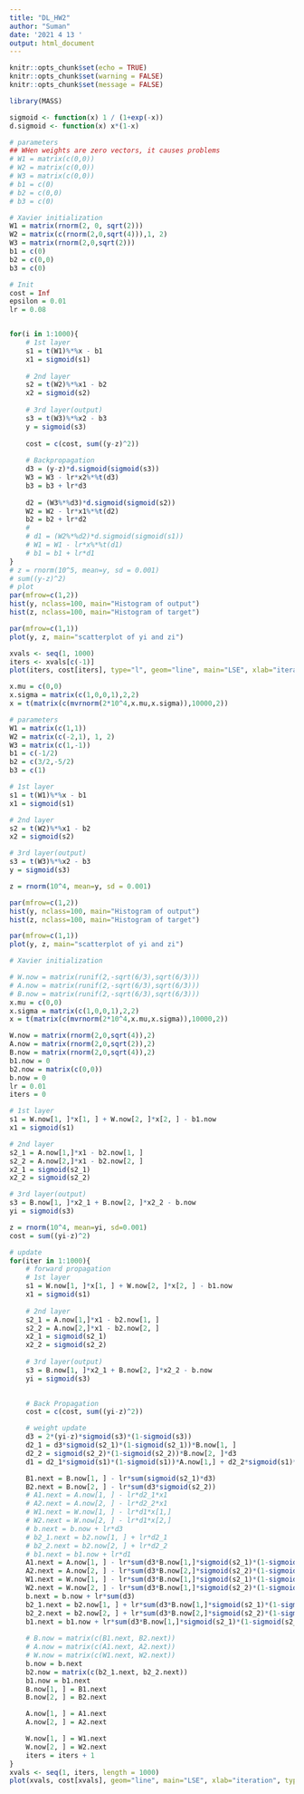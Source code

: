 ```yaml
---
title: "DL_HW2"
author: "Suman"
date: '2021 4 13 '
output: html_document
---
```


```r
knitr::opts_chunk$set(echo = TRUE)
knitr::opts_chunk$set(warning = FALSE)
knitr::opts_chunk$set(message = FALSE)

library(MASS)

sigmoid <- function(x) 1 / (1+exp(-x))
d.sigmoid <- function(x) x*(1-x)
```
```r
# parameters
## WHen weights are zero vectors, it causes problems
# W1 = matrix(c(0,0))
# W2 = matrix(c(0,0))
# W3 = matrix(c(0,0))
# b1 = c(0)
# b2 = c(0,0)
# b3 = c(0)

# Xavier initialization 
W1 = matrix(rnorm(2, 0, sqrt(2)))
W2 = matrix(c(rnorm(2,0,sqrt(4))),1, 2)
W3 = matrix(rnorm(2,0,sqrt(2)))
b1 = c(0)
b2 = c(0,0)
b3 = c(0)

# Init
cost = Inf
epsilon = 0.01
lr = 0.08


for(i in 1:1000){
    # 1st layer
    s1 = t(W1)%*%x - b1
    x1 = sigmoid(s1)
    
    # 2nd layer
    s2 = t(W2)%*%x1 - b2
    x2 = sigmoid(s2)
    
    # 3rd layer(output)
    s3 = t(W3)%*%x2 - b3
    y = sigmoid(s3)
    
    cost = c(cost, sum((y-z)^2))
    
    # Backpropagation
    d3 = (y-z)*d.sigmoid(sigmoid(s3))
    W3 = W3 - lr*x2%*%t(d3)
    b3 = b3 + lr*d3
    
    d2 = (W3%*%d3)*d.sigmoid(sigmoid(s2))
    W2 = W2 - lr*x1%*%t(d2)
    b2 = b2 + lr*d2
    # 
    # d1 = (W2%*%d2)*d.sigmoid(sigmoid(s1))
    # W1 = W1 - lr*x%*%t(d1)
    # b1 = b1 + lr*d1
}
# z = rnorm(10^5, mean=y, sd = 0.001)
# sum((y-z)^2)
# plot
par(mfrow=c(1,2))
hist(y, nclass=100, main="Histogram of output")
hist(z, nclass=100, main="Histogram of target")

par(mfrow=c(1,1))
plot(y, z, main="scatterplot of yi and zi")

xvals <- seq(1, 1000)
iters <- xvals[c(-1)]
plot(iters, cost[iters], type="l", geom="line", main="LSE", xlab="iteration", col="red")
```



```r
x.mu = c(0,0)
x.sigma = matrix(c(1,0,0,1),2,2)
x = t(matrix(c(mvrnorm(2*10^4,x.mu,x.sigma)),10000,2))

# parameters
W1 = matrix(c(1,1))
W2 = matrix(c(-2,1), 1, 2)
W3 = matrix(c(1,-1))
b1 = c(-1/2)
b2 = c(3/2,-5/2)
b3 = c(1)

# 1st layer
s1 = t(W1)%*%x - b1
x1 = sigmoid(s1)

# 2nd layer
s2 = t(W2)%*%x1 - b2
x2 = sigmoid(s2)

# 3rd layer(output)
s3 = t(W3)%*%x2 - b3
y = sigmoid(s3)

z = rnorm(10^4, mean=y, sd = 0.001)

par(mfrow=c(1,2))
hist(y, nclass=100, main="Histogram of output")
hist(z, nclass=100, main="Histogram of target")

par(mfrow=c(1,1))
plot(y, z, main="scatterplot of yi and zi")
```





```r
# Xavier initialization 

# W.now = matrix(runif(2,-sqrt(6/3),sqrt(6/3)))
# A.now = matrix(runif(2,-sqrt(6/3),sqrt(6/3)))
# B.now = matrix(runif(2,-sqrt(6/3),sqrt(6/3)))
x.mu = c(0,0)
x.sigma = matrix(c(1,0,0,1),2,2)
x = t(matrix(c(mvrnorm(2*10^4,x.mu,x.sigma)),10000,2))

W.now = matrix(rnorm(2,0,sqrt(4)),2)
A.now = matrix(rnorm(2,0,sqrt(2)),2)
B.now = matrix(rnorm(2,0,sqrt(4)),2)
b1.now = 0
b2.now = matrix(c(0,0))
b.now = 0
lr = 0.01
iters = 0

# 1st layer
s1 = W.now[1, ]*x[1, ] + W.now[2, ]*x[2, ] - b1.now
x1 = sigmoid(s1)

# 2nd layer
s2_1 = A.now[1,]*x1 - b2.now[1, ]
s2_2 = A.now[2,]*x1 - b2.now[2, ]
x2_1 = sigmoid(s2_1)
x2_2 = sigmoid(s2_2)

# 3rd layer(output)
s3 = B.now[1, ]*x2_1 + B.now[2, ]*x2_2 - b.now
yi = sigmoid(s3)

z = rnorm(10^4, mean=yi, sd=0.001)
cost = sum((yi-z)^2)

# update
for(iter in 1:1000){
    # forward propagation 
    # 1st layer
    s1 = W.now[1, ]*x[1, ] + W.now[2, ]*x[2, ] - b1.now
    x1 = sigmoid(s1)
    
    # 2nd layer
    s2_1 = A.now[1,]*x1 - b2.now[1, ]
    s2_2 = A.now[2,]*x1 - b2.now[2, ]
    x2_1 = sigmoid(s2_1)
    x2_2 = sigmoid(s2_2)
    
    # 3rd layer(output)
    s3 = B.now[1, ]*x2_1 + B.now[2, ]*x2_2 - b.now
    yi = sigmoid(s3)

    
    # Back Propagation
    cost = c(cost, sum((yi-z)^2))

    # weight update
    d3 = 2*(yi-z)*sigmoid(s3)*(1-sigmoid(s3))
    d2_1 = d3*sigmoid(s2_1)*(1-sigmoid(s2_1))*B.now[1, ]
    d2_2 = sigmoid(s2_2)*(1-sigmoid(s2_2))*B.now[2, ]*d3
    d1 = d2_1*sigmoid(s1)*(1-sigmoid(s1))*A.now[1,] + d2_2*sigmoid(s1)*(1-sigmoid(s1))*A.now[2, ]

    B1.next = B.now[1, ] - lr*sum(sigmoid(s2_1)*d3)
    B2.next = B.now[2, ] - lr*sum(d3*sigmoid(s2_2))
    # A1.next = A.now[1, ] - lr*d2_1*x1
    # A2.next = A.now[2, ] - lr*d2_2*x1
    # W1.next = W.now[1, ] - lr*d1*x[1,]
    # W2.next = W.now[2, ] - lr*d1*x[2,]
    # b.next = b.now + lr*d3
    # b2_1.next = b2.now[1, ] + lr*d2_1
    # b2_2.next = b2.now[2, ] + lr*d2_2
    # b1.next = b1.now + lr*d1
    A1.next = A.now[1, ] - lr*sum(d3*B.now[1,]*sigmoid(s2_1)*(1-sigmoid(s2_2))*sigmoid(s1))
    A2.next = A.now[2, ] - lr*sum(d3*B.now[2,]*sigmoid(s2_2)*(1-sigmoid(s2_2))*sigmoid(s1))
    W1.next = W.now[1, ] - lr*sum(d3*B.now[1,]*sigmoid(s2_1)*(1-sigmoid(s2_1))*sigmoid(s1)*(1-sigmoid(s1))*x[1, ])
    W2.next = W.now[2, ] - lr*sum(d3*B.now[1,]*sigmoid(s2_2)*(1-sigmoid(s2_2))*sigmoid(s1)*(1-sigmoid(s1))*x[2, ])
    b.next = b.now + lr*sum(d3)
    b2_1.next = b2.now[1, ] + lr*sum(d3*B.now[1,]*sigmoid(s2_1)*(1-sigmoid(s2_2)))
    b2_2.next = b2.now[2, ] + lr*sum(d3*B.now[2,]*sigmoid(s2_2)*(1-sigmoid(s2_2)))
    b1.next = b1.now + lr*sum(d3*B.now[1,]*sigmoid(s2_1)*(1-sigmoid(s2_1))*sigmoid(s1)*(1-sigmoid(s1)))
    
    # B.now = matrix(c(B1.next, B2.next))
    # A.now = matrix(c(A1.next, A2.next))
    # W.now = matrix(c(W1.next, W2.next))
    b.now = b.next
    b2.now = matrix(c(b2_1.next, b2_2.next))
    b1.now = b1.next
    B.now[1, ] = B1.next
    B.now[2, ] = B2.next

    A.now[1, ] = A1.next
    A.now[2, ] = A2.next

    W.now[1, ] = W1.next
    W.now[2, ] = W2.next
    iters = iters + 1
}
xvals <- seq(1, iters, length = 1000)
plot(xvals, cost[xvals], geom="line", main="LSE", xlab="iteration", type = "l")
```






